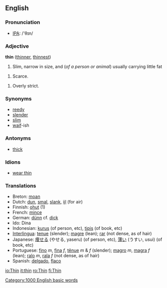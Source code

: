 ==English==
=== Pronunciation ===
*[[w:IPA|IPA]]: /'θɪn/

===Adjective===

'''thin''' ([[thinner]], [[thinnest]])

# Slim, narrow in size, and (''of a person or animal'') usually carrying little fat

# Scarce.

# Overly strict.

===Synonyms===
*[[reedy]]
*[[slender]]
*[[slim]]
*[[waif]]-ish

===Antonyms===
*[[thick]]

===Idions===
*[[wear thin]]

===Translations===

*Breton: [[moan]]
*Dutch: [[dun]], [[smal]], [[slank]], [[ijl]] (for air)
*Finnish: [[ohut]] (1)
*French: [[mince]]
*German: [[dünn]] cf. [[dick]]
*Ido: Dina
*Indonesian: [[kurus]] (of person, etc), [[tipis]] (of book, etc)
*[[Interlingua]]: [[tenue]] (slender); [[magre]] (lean); [[rar]] (not dense, as of hair)
*Japanese: [[痩せる]] (やせる, yaseru) (of person, etc), [[薄い]] (うすい, usui) (of book, etc)
*Portuguese: [[fino]] ''m'', [[fina]] ''f'', [[tênue]] ''m'' & ''f'' (slender); [[magro]] ''m'', [[magra]] ''f'' (lean); [[ralo]] ''m'', [[rala]] ''f'' (not dense, as of hair)
*Spanish: [[delgado]], [[flaco]]

[[Category:1000 English basic words]]

[[io:Thin]]
[[it:thin]]
[[ro:Thin]]
[[fi:Thin]]